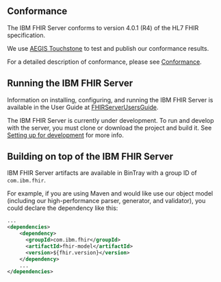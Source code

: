 

## Conformance
The IBM FHIR Server conforms to version 4.0.1 (R4) of the HL7 FHIR specification.

We use [AEGIS Touchstone](https://touchstone.aegis.net/touchstone/analytics/publishedList)
to test and publish our conformance results.

For a detailed description of conformance, please see [Conformance](/Conformance).

## Running the IBM FHIR Server
Information on installing, configuring, and running the IBM FHIR Server is available in the User Guide at [FHIRServerUsersGuide](/guides/FHIRServerUsersGuide).

The IBM FHIR Server is currently under development. To run and develop with the server, you must clone or download the project and build it.
See [Setting up for development](https://github.com/IBM/FHIR/wiki/Setting-up-for-development) for more info.

## Building on top of the IBM FHIR Server
IBM FHIR Server artifacts are available in BinTray with a group ID of `com.ibm.fhir`.

For example, if you are using Maven and would like use our object model (including our high-performance parser, generator, and validator),
you could declare the dependency like this:

``` xml
...
<dependencies>
    <dependency>
      <groupId>com.ibm.fhir</groupId>
      <artifactId>fhir-model</artifactId>
      <version>${fhir.version}</version>
    </dependency>
    ...
</dependencies>
```
